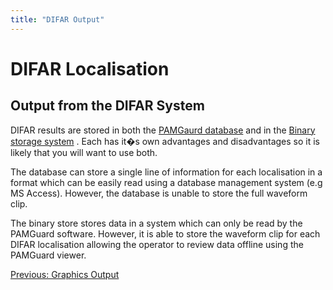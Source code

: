 ```yaml
---
title: "DIFAR Output"
---
```

DIFAR Localisation
==================

Output from the DIFAR System
----------------------------

DIFAR results are stored in both the [PAMGaurd database](../../../utilities/generalDatabaseHelp/docs/database_database.html) and in the [Binary storage system](../../../utilities/BinaryStore/docs/binarystore_overview.html) . Each has it�s own advantages and disadvantages so it is likely that you will want to use both.

The database can store a single line of information for each localisation in a format which can be easily read using a database management system (e.g MS Access). However, the database is unable to store the full waveform clip.

The binary store stores data in a system which can only be read by the PAMGuard software. However, it is able to store the waveform clip for each DIFAR localisation allowing the operator to review data offline using the PAMGuard viewer.

[Previous: Graphics Output](difar_GraphicsOutput.html)
